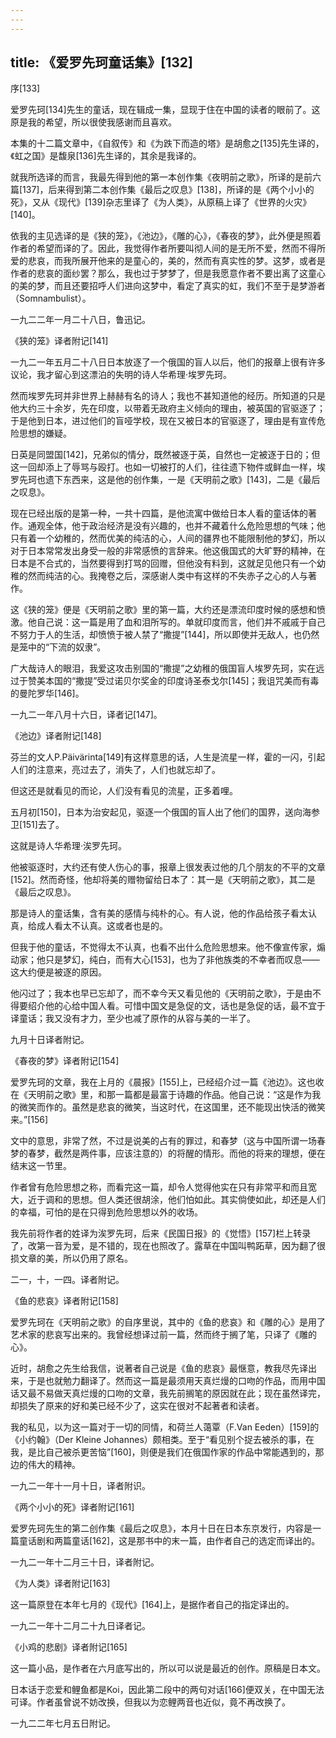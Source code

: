 ```yaml
---
---
---
```

title: 《爱罗先珂童话集》[132]
---




序[133]


爱罗先珂[134]先生的童话，现在辑成一集，显现于住在中国的读者的眼前了。这原是我的希望，所以很使我感谢而且喜欢。

本集的十二篇文章中，《自叙传》和《为跌下而造的塔》是胡愈之[135]先生译的，《虹之国》是馥泉[136]先生译的，其余是我译的。

就我所选译的而言，我最先得到他的第一本创作集《夜明前之歌》，所译的是前六篇[137]，后来得到第二本创作集《最后之叹息》[138]，所译的是《两个小小的死》，又从《现代》[139]杂志里译了《为人类》，从原稿上译了《世界的火灾》[140]。

依我的主见选译的是《狭的笼》，《池边》，《雕的心》，《春夜的梦》，此外便是照着作者的希望而译的了。因此，我觉得作者所要叫彻人间的是无所不爱，然而不得所爱的悲哀，而我所展开他来的是童心的，美的，然而有真实性的梦。这梦，或者是作者的悲哀的面纱罢？那么，我也过于梦梦了，但是我愿意作者不要出离了这童心的美的梦，而且还要招呼人们进向这梦中，看定了真实的虹，我们不至于是梦游者（Somnambulist）。

一九二二年一月二十八日，鲁迅记。





《狭的笼》译者附记[141]


一九二一年五月二十八日日本放逐了一个俄国的盲人以后，他们的报章上很有许多议论，我才留心到这漂泊的失明的诗人华希理·埃罗先珂。

然而埃罗先珂并非世界上赫赫有名的诗人；我也不甚知道他的经历。所知道的只是他大约三十余岁，先在印度，以带着无政府主义倾向的理由，被英国的官驱逐了；于是他到日本，进过他们的盲哑学校，现在又被日本的官驱逐了，理由是有宣传危险思想的嫌疑。

日英是同盟国[142]，兄弟似的情分，既然被逐于英，自然也一定被逐于日的；但这一回却添上了辱骂与殴打。也如一切被打的人们，往往遗下物件或鲜血一样，埃罗先珂也遗下东西来，这是他的创作集，一是《天明前之歌》[143]，二是《最后之叹息》。

现在已经出版的是第一种，一共十四篇，是他流寓中做给日本人看的童话体的著作。通观全体，他于政治经济是没有兴趣的，也并不藏着什么危险思想的气味；他只有着一个幼稚的，然而优美的纯洁的心，人间的疆界也不能限制他的梦幻，所以对于日本常常发出身受一般的非常感愤的言辞来。他这俄国式的大旷野的精神，在日本是不合式的，当然要得到打骂的回赠，但他没有料到，这就足见他只有一个幼稚的然而纯洁的心。我掩卷之后，深感谢人类中有这样的不失赤子之心的人与著作。

这《狭的笼》便是《天明前之歌》里的第一篇，大约还是漂流印度时候的感想和愤激。他自己说：这一篇是用了血和泪所写的。单就印度而言，他们并不戚戚于自己不努力于人的生活，却愤愤于被人禁了“撒提”[144]，所以即使并无敌人，也仍然是笼中的“下流的奴隶”。

广大哉诗人的眼泪，我爱这攻击别国的“撒提”之幼稚的俄国盲人埃罗先珂，实在远过于赞美本国的“撒提”受过诺贝尔奖金的印度诗圣泰戈尔[145]；我诅咒美而有毒的曼陀罗华[146]。

一九二一年八月十六日，译者记[147]。





《池边》译者附记[148]


芬兰的文人P.Päivärinta[149]有这样意思的话，人生是流星一样，霍的一闪，引起人们的注意来，亮过去了，消失了，人们也就忘却了。

但这还是就看见的而论，人们没有看见的流星，正多着哩。

五月初[150]，日本为治安起见，驱逐一个俄国的盲人出了他们的国界，送向海参卫[151]去了。

这就是诗人华希理·涘罗先珂。

他被驱逐时，大约还有使人伤心的事，报章上很发表过他的几个朋友的不平的文章[152]。然而奇怪，他却将美的赠物留给日本了：其一是《天明前之歌》，其二是《最后之叹息》。

那是诗人的童话集，含有美的感情与纯朴的心。有人说，他的作品给孩子看太认真，给成人看太不认真。这或者也是的。

但我于他的童话，不觉得太不认真，也看不出什么危险思想来。他不像宣传家，煽动家；他只是梦幻，纯白，而有大心[153]，也为了非他族类的不幸者而叹息——这大约便是被逐的原因。

他闪过了；我本也早已忘却了，而不幸今天又看见他的《天明前之歌》，于是由不得要绍介他的心给中国人看。可惜中国文是急促的文，话也是急促的话，最不宜于译童话；我又没有才力，至少也减了原作的从容与美的一半了。

九月十日译者附记。





《春夜的梦》译者附记[154]


爱罗先珂的文章，我在上月的《晨报》[155]上，已经绍介过一篇《池边》。这也收在《天明前之歌》里，和那一篇都是最富于诗趣的作品。他自己说：“这是作为我的微笑而作的。虽然是悲哀的微笑，当这时代，在这国里，还不能现出快活的微笑来。”[156]

文中的意思，非常了然，不过是说美的占有的罪过，和春梦（这与中国所谓一场春梦的春梦，截然是两件事，应该注意的）的将醒的情形。而他的将来的理想，便在结末这一节里。

作者曾有危险思想之称，而看完这一篇，却令人觉得他实在只有非常平和而且宽大，近于调和的思想。但人类还很胡涂，他们怕如此。其实倘使如此，却还是人们的幸福，可怕的是在只得到危险思想以外的收场。

我先前将作者的姓译为涘罗先珂，后来《民国日报》的《觉悟》[157]栏上转录了，改第一音为爱，是不错的，现在也照改了。露草在中国叫鸭跖草，因为翻了很损文章的美，所以仍用了原名。

二一，十，一四。译者附记。





《鱼的悲哀》译者附记[158]


爱罗先珂在《天明前之歌》的自序里说，其中的《鱼的悲哀》和《雕的心》是用了艺术家的悲哀写出来的。我曾经想译过前一篇，然而终于搁了笔，只译了《雕的心》。

近时，胡愈之先生给我信，说著者自己说是《鱼的悲哀》最惬意，教我尽先译出来，于是也就勉力翻译了。然而这一篇是最须用天真烂熳的口吻的作品，而用中国话又最不易做天真烂熳的口吻的文章，我先前搁笔的原因就在此；现在虽然译完，却损失了原来的好和美已经不少了，这实在很对不起著者和读者。

我的私见，以为这一篇对于一切的同情，和荷兰人蔼覃（F.Van Eeden）[159]的《小约翰》（Der Kleine Johannes）颇相类。至于“看见别个捉去被杀的事，在我，是比自己被杀更苦恼”[160]，则便是我们在俄国作家的作品中常能遇到的，那边的伟大的精神。

一九二一年十一月十日，译者附识。





《两个小小的死》译者附记[161]


爱罗先珂先生的第二创作集《最后之叹息》，本月十日在日本东京发行，内容是一篇童话剧和两篇童话[162]，这是那书中的末一篇，由作者自己的选定而译出的。

一九二一年十二月三十日，译者附记。





《为人类》译者附记[163]


这一篇原登在本年七月的《现代》[164]上，是据作者自己的指定译出的。

一九二一年十二月二十九日译者记。





《小鸡的悲剧》译者附记[165]


这一篇小品，是作者在六月底写出的，所以可以说是最近的创作。原稿是日本文。

日本话于恋爱和鲤鱼都是Koi，因此第二段中的两句对话[166]便双关，在中国无法可译。作者虽曾说不妨改换，但我以为恋鲤两音也近似，竟不再改换了。

一九二二年七月五日附记。
